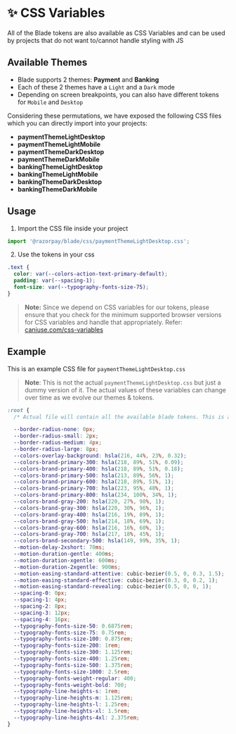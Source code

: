 
<Meta title="Tokens/CSS Variables" />

# ✨ CSS Variables

All of the Blade tokens are also available as CSS Variables and can be used by projects that do not want to/cannot handle styling with JS

## Available Themes

- Blade supports 2 themes: **Payment** and **Banking**
- Each of these 2 themes have a `Light` and a `Dark` mode
- Depending on screen breakpoints, you can also have different tokens for `Mobile` and `Desktop`

Considering these permutations, we have exposed the following CSS files which you can directly import into your projects:

- **paymentThemeLightDesktop**
- **paymentThemeLightMobile**
- **paymentThemeDarkDesktop**
- **paymentThemeDarkMobile**
- **bankingThemeLightDesktop**
- **bankingThemeLightMobile**
- **bankingThemeDarkDesktop**
- **bankingThemeDarkMobile**

## Usage

1. Import the CSS file inside your project

```jsx
import '@razorpay/blade/css/paymentThemeLightDesktop.css';
```

2. Use the tokens in your css

```css
.text {
  color: var(--colors-action-text-primary-default);
  padding: var(--spacing-1);
  font-size: var(--typography-fonts-size-75);
}
```

> **Note:** Since we depend on CSS variables for our tokens, please ensure that you check for the minimum supported browser versions for CSS variables and handle that appropriately.
> Refer: [caniuse.com/css-variables](https://caniuse.com/css-variables)

## Example

This is an example CSS file for `paymentThemeLightDesktop.css`

> **Note**: This is not the actual `paymentThemeLightDesktop.css` but just a dummy version of it. The actual values of these variables can change over time as we evolve our themes & tokens.

```css
:root {
  /* Actual file will contain all the available blade tokens. This is an example of how the variables would look like.*/

  --border-radius-none: 0px;
  --border-radius-small: 2px;
  --border-radius-medium: 4px;
  --border-radius-large: 8px;
  --colors-overlay-background: hsla(216, 44%, 23%, 0.32);
  --colors-brand-primary-300: hsla(218, 89%, 51%, 0.09);
  --colors-brand-primary-400: hsla(218, 89%, 51%, 0.18);
  --colors-brand-primary-500: hsla(213, 89%, 56%, 1);
  --colors-brand-primary-600: hsla(218, 89%, 51%, 1);
  --colors-brand-primary-700: hsla(223, 95%, 48%, 1);
  --colors-brand-primary-800: hsla(234, 100%, 34%, 1);
  --colors-brand-gray-200: hsla(220, 27%, 98%, 1);
  --colors-brand-gray-300: hsla(220, 30%, 96%, 1);
  --colors-brand-gray-400: hsla(216, 19%, 89%, 1);
  --colors-brand-gray-500: hsla(214, 18%, 69%, 1);
  --colors-brand-gray-600: hsla(216, 16%, 60%, 1);
  --colors-brand-gray-700: hsla(217, 18%, 45%, 1);
  --colors-brand-secondary-500: hsla(149, 99%, 35%, 1);
  --motion-delay-2xshort: 70ms;
  --motion-duration-gentle: 400ms;
  --motion-duration-xgentle: 600ms;
  --motion-duration-2xgentle: 900ms;
  --motion-easing-standard-attentive: cubic-bezier(0.5, 0, 0.3, 1.5);
  --motion-easing-standard-effective: cubic-bezier(0.3, 0, 0.2, 1);
  --motion-easing-standard-revealing: cubic-bezier(0.5, 0, 0, 1);
  --spacing-0: 0px;
  --spacing-1: 4px;
  --spacing-2: 8px;
  --spacing-3: 12px;
  --spacing-4: 16px;
  --typography-fonts-size-50: 0.6875rem;
  --typography-fonts-size-75: 0.75rem;
  --typography-fonts-size-100: 0.875rem;
  --typography-fonts-size-200: 1rem;
  --typography-fonts-size-300: 1.125rem;
  --typography-fonts-size-400: 1.25rem;
  --typography-fonts-size-500: 1.375rem;
  --typography-fonts-size-1000: 2.5rem;
  --typography-fonts-weight-regular: 400;
  --typography-fonts-weight-bold: 700;
  --typography-line-heights-s: 1rem;
  --typography-line-heights-m: 1.125rem;
  --typography-line-heights-l: 1.25rem;
  --typography-line-heights-xl: 1.5rem;
  --typography-line-heights-4xl: 2.375rem;
}
```
